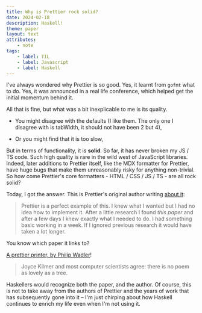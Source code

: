 ```yaml
---
title: Why is Prettier rock solid?
date: 2024-02-18
description: Haskell!
theme: paper
layout: text
attributes:
    - note
tags:
    - label: TIL
    - label: Javascript
    - label: Haskell
---
```


I've always wondered why Prettier is so good. Yes, it learnt from `gofmt` what
to do. Yes, it was announced in a real life conference, which helped get the
initial momentum behind it.

All that is fine, but what was a bit inexplicable to me is its quality.

-   You might disagree with the defaults (I like them. The only one I
    disagree with is tabWidth, it should not have been 2 but 4),

-   Or you might find that it is too slow,

But in terms of functionality, it is **solid**. So far, it has never broken my
JS / TS code. Such high quality is rare in the wild west of JavaScript
libraries. Indeed, later additions to Prettier itself, like the MDX formatter
for Prettier, have huge bugs that make them unreasonably risky for anything
non-trivial. So how come Prettier's core formatters - HTML / CSS / JS / TS - are
all rock solid?

Today, I got the answer. This is Prettier's original author writing [about
it](https://archive.jlongster.com/How-I-Became-Better-Programmer):

> Prettier is a perfect example of this. I knew what I wanted but I had no idea
> how to implement it. After a little research I found _this paper_ and after a
> few days I knew exactly what I needed to do. I had something basic working in
> a week. If I ignored previous research it would have taken a lot longer.

You know which paper it links to?

[A prettier printer, by Philip Wadler](http://homepages.inf.ed.ac.uk/wadler/papers/prettier/prettier.pdf)!

> Joyce Kilmer and most computer scientists agree: there is no poem as lovely as
> a tree.

Haskellers would recognize both the paper, and the author. Of course, this is
not to take away from the authors of Prettier and the years of work that has
subsequently gone into it – I'm just chirping about how Haskell continues to
enrich my life even when I'm not using it.
